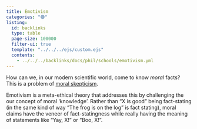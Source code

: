 ```yaml
---
title: Emotivism
categories: "🟢"
listing:
  id: backlinks
  type: table
  page-size: 100000
  filter-ui: true
  template: "../../../ejs/custom.ejs"
  contents:
    - ../../../backlinks/docs/phil/schools/emotivism.yml
---
```


How can we, in our modern scientific world, come to know *moral* facts? This is 
a problem of [moral skepticism](/docs/phil/problems/is_ought.qmd).

Emotivism is a meta-ethical theory that addresses this by challenging the our 
concept of moral 'knowledge'. Rather than "X is good" being 
fact-stating (in the same kind of way "The frog is on the log" is fact stating), 
moral claims have the veneer of fact-statingness while really having the meaning 
of statements like "Yay, X!" or "Boo, X!".

